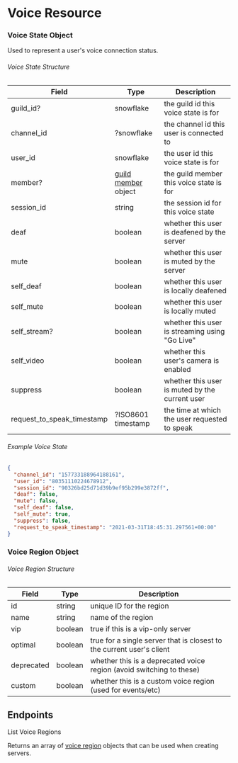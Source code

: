 # Voice Resource

### Voice State Object

Used to represent a user's voice connection status.

###### Voice State Structure

| Field                      | Type                                                        | Description                                    |
| -------------------------- | ----------------------------------------------------------- | ---------------------------------------------- |
| guild_id?                  | snowflake                                                   | the guild id this voice state is for           |
| channel_id                 | ?snowflake                                                  | the channel id this user is connected to       |
| user_id                    | snowflake                                                   | the user id this voice state is for            |
| member?                    | [guild member](/resources/guild#guild-member-object) object | the guild member this voice state is for       |
| session_id                 | string                                                      | the session id for this voice state            |
| deaf                       | boolean                                                     | whether this user is deafened by the server    |
| mute                       | boolean                                                     | whether this user is muted by the server       |
| self_deaf                  | boolean                                                     | whether this user is locally deafened          |
| self_mute                  | boolean                                                     | whether this user is locally muted             |
| self_stream?               | boolean                                                     | whether this user is streaming using "Go Live" |
| self_video                 | boolean                                                     | whether this user's camera is enabled          |
| suppress                   | boolean                                                     | whether this user is muted by the current user |
| request_to_speak_timestamp | ?ISO8601 timestamp                                          | the time at which the user requested to speak  |

###### Example Voice State

```json
{
  "channel_id": "157733188964188161",
  "user_id": "80351110224678912",
  "session_id": "90326bd25d71d39b9ef95b299e3872ff",
  "deaf": false,
  "mute": false,
  "self_deaf": false,
  "self_mute": true,
  "suppress": false,
  "request_to_speak_timestamp": "2021-03-31T18:45:31.297561+00:00"
}
```

### Voice Region Object

###### Voice Region Structure

| Field      | Type    | Description                                                           |
| ---------- | ------- | --------------------------------------------------------------------- |
| id         | string  | unique ID for the region                                              |
| name       | string  | name of the region                                                    |
| vip        | boolean | true if this is a vip-only server                                     |
| optimal    | boolean | true for a single server that is closest to the current user's client |
| deprecated | boolean | whether this is a deprecated voice region (avoid switching to these)  |
| custom     | boolean | whether this is a custom voice region (used for events/etc)           |

## Endpoints

<RouteHeader method="GET" url="/voice/regions">
  List Voice Regions
</RouteHeader>

Returns an array of [voice region](#voice-region-object) objects that can be used when creating servers.
